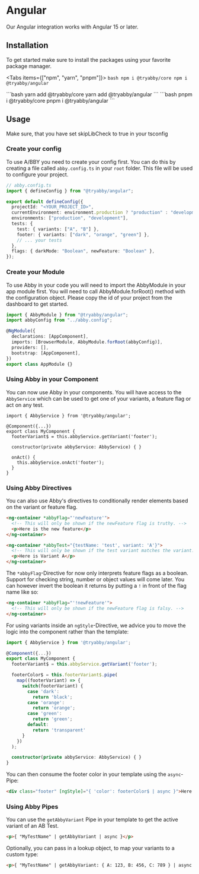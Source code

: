 
# Angular

Our Angular integration works with Angular 15 or later.

## Installation

To get started make sure to install the packages using your favorite package manager.

<Tabs items={["npm", "yarn", "pnpm"]}>
  <Tab>
    ```bash
    npm i @tryabby/core
    npm i @tryabby/angular
    ```
    </Tab>

  <Tab>
    ```bash
    yarn add @tryabby/core
    yarn add @tryabby/angular
    ```
</Tab>
  <Tab>
    ```bash
    pnpm i @tryabby/core
    pnpm i @tryabby/angular 
    ```
    </Tab>
</Tabs>

## Usage

<Callout>Make sure, that you have set skipLibCheck to true in your tsconfig</Callout>

### Create your config

To use A/BBY you need to create your config first. You can do this by creating a file called `abby.config.ts` in your `root` folder. This file will be used to configure your project.

```ts
// abby.config.ts
import { defineConfig } from "@tryabby/angular";

export default defineConfig({
  projectId: "<YOUR_PROJECT_ID>",
  currentEnvironment: environment.production ? "production" : "development",
  environments: ["production", "development"],
  tests: {
    test: { variants: ["A", "B"] },
    footer: { variants: ["dark", "orange", "green"] },
    // ... your tests
  },
  flags: { darkMode: "Boolean", newFeature: "Boolean" },
});
```

### Create your Module

To use Abby in your code you will need to import the AbbyModule in your app module first. You will need to call AbbyModule.forRoot() method with the configuration object. Please copy the id of your project from the dashboard to get started.

```ts
import { AbbyModule } from "@tryabby/angular";
import abbyConfig from "../abby.config";

@NgModule({
  declarations: [AppComponent],
  imports: [BrowserModule, AbbyModule.forRoot(abbyConfig)],
  providers: [],
  bootstrap: [AppComponent],
})
export class AppModule {}
```

### Using Abby in your Component

You can now use Abby in your components. You will have access to the `AbbyService` which can be used to get one of your variants, a feature flag or act on any test.

```tsx
import { AbbyService } from '@tryabby/angular';

@Component({...})
export class MyComponent {
  footerVariant$ = this.abbyService.getVariant('footer');

  constructor(private abbyService: AbbyService) { }

  onAct() {
    this.abbyService.onAct('footer');
  }
}
```

### Using Abby Directives

You can also use Abby's directives to conditionally render elements based on the variant or feature flag.

```html
<ng-container *abbyFlag="'newFeature'">
  <!-- This will only be shown if the newFeature flag is truthy. -->
  <p>Here is the new feature</p>
</ng-container>

<ng-container *abbyTest="{testName: 'test', variant: 'A'}">
  <!-- This will only be shown if the test variant matches the variant. -->
  <p>Here is Variant A</p>
</ng-container>
```

The `*abbyFlag`-Directive for now only interprets feature flags as a boolean. Support for checking string, number or object values will come later.
You can however invert the boolean it returns by putting a `!` in front of the flag name like so:

```html
<ng-container *abbyFlag="'!newFeature'">
  <!-- This will only be shown if the newFeature flag is falsy. -->
</ng-container>
```

For using variants inside an `ngStyle`-Directive, we advice you to move the logic into the component rather than the template:

```ts
import { AbbyService } from '@tryabby/angular';

@Component({...})
export class MyComponent {
  footerVariant$ = this.abbyService.getVariant('footer');

  footerColor$ = this.footerVariant$.pipe(
    map((footerVariant) => {
      switch(footerVariant) {
        case 'dark':
          return 'black';
        case 'orange':
          return 'orange';
        case 'green':
          return 'green';
        default:
          return 'transparent'
      }
    })
  );

  constructor(private abbyService: AbbyService) { }
}
```

You can then consume the footer color in your template using the `async`-Pipe:

```html
<div class="footer" [ngStyle]="{ 'color': footerColor$ | async }">Here is a Foooter</div>
```

### Using Abby Pipes

You can use the `getAbbyVariant` Pipe in your template to get the active variant of an AB Test.

```html
<p>{ "MyTestName" | getAbbyVariant | async }</p>
```

Optionally, you can pass in a lookup object, to map your variants to a custom type:

```html
<p>{ "MyTestName" | getAbbyVariant: { A: 123, B: 456, C: 789 } | async }</p>
```
